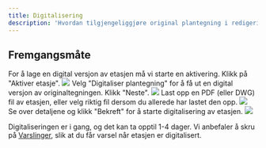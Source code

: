 ```yaml
---
title: Digitalisering
description: 'Hvordan tilgjengeliggjøre original plantegning i redigeringsverktøyet.'
---
```


## Fremgangsmåte

<Steps>
    <Step title="Aktiver etasje">
        For å lage en digital versjon av etasjen må vi starte en aktivering. Klikk på "Aktiver etasje".
        <Frame type="ghost">
            <img src="/images/dashboard/digitalisering/steg-1.png" />
        </Frame>
    </Step>
    <Step title="Velg 'Digitalisering'">
        Velg "Digitaliser plantegning" for å få ut en digital versjon av originaltegningen. Klikk "Neste".
        <Frame type="ghost">
            <img src="/images/dashboard/digitalisering/steg-2.png" />
        </Frame>
    </Step>
    <Step title="Last opp fil">
        Last opp en PDF (eller DWG) fil av etasjen, eller velg riktig fil dersom du allerede har lastet den opp.
        <Frame type="ghost">
            <img src="/images/dashboard/digitalisering/steg-3.png" />
        </Frame>
    </Step>
    <Step title="Bekreft digitalisering">
        Se over detaljene og klikk "Bekreft" for å starte digitalisering av etasjen.
        <Frame type="ghost">
            <img src="/images/dashboard/digitalisering/steg-4.png" />
        </Frame>
    </Step>
</Steps>

Digitaliseringen er i gang, og det kan ta opptil 1-4 dager. Vi anbefaler å skru på [Varslinger](/pages/dashboard/innstillinger/varslinger), slik at du får varsel når etasjen er digitalisert.
